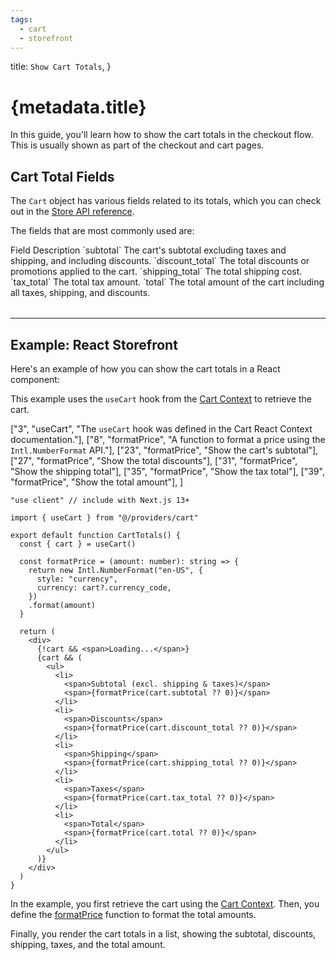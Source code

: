 ```yaml
---
tags:
  - cart
  - storefront
---
```



  title: `Show Cart Totals`,
}

# {metadata.title}

In this guide, you'll learn how to show the cart totals in the checkout flow. This is usually shown as part of the checkout and cart pages.

## Cart Total Fields

The `Cart` object has various fields related to its totals, which you can check out in the [Store API reference](!api!/store#carts_cart_schema).

The fields that are most commonly used are:

<Table>
  <Table.Header>
    <Table.Row>
      <Table.HeaderCell>Field</Table.HeaderCell>
      <Table.HeaderCell>Description</Table.HeaderCell>
    </Table.Row>
  </Table.Header>
  <Table.Body>
    <Table.Row>
      <Table.Cell>
        `subtotal`
      </Table.Cell>
      <Table.Cell>
        The cart's subtotal excluding taxes and shipping, and including discounts.
      </Table.Cell>
    </Table.Row>
    <Table.Row>
      <Table.Cell>
      `discount_total`
      </Table.Cell>
      <Table.Cell>
        The total discounts or promotions applied to the cart.
      </Table.Cell>
    </Table.Row>
    <Table.Row>
      <Table.Cell>
        `shipping_total`
      </Table.Cell>
      <Table.Cell>
        The total shipping cost.
      </Table.Cell>
    </Table.Row>
    <Table.Row>
      <Table.Cell>
        `tax_total`
      </Table.Cell>
      <Table.Cell>
        The total tax amount.
      </Table.Cell>
    </Table.Row>
    <Table.Row>
      <Table.Cell>
        `total`
      </Table.Cell>
      <Table.Cell>
        The total amount of the cart including all taxes, shipping, and discounts.
      </Table.Cell>
    </Table.Row>
  </Table.Body>
</Table>

---

## Example: React Storefront

Here's an example of how you can show the cart totals in a React component:

<Note title="Tip">

This example uses the `useCart` hook from the [Cart Context](../context/page.mdx) to retrieve the cart.

</Note>

  ["3", "useCart", "The `useCart` hook was defined in the Cart React Context documentation."],
  ["8", "formatPrice", "A function to format a price using the `Intl.NumberFormat` API."],
  ["23", "formatPrice", "Show the cart's subtotal"],
  ["27", "formatPrice", "Show the total discounts"],
  ["31", "formatPrice", "Show the shipping total"],
  ["35", "formatPrice", "Show the tax total"],
  ["39", "formatPrice", "Show the total amount"],
]

```tsx highlights={highlights}
"use client" // include with Next.js 13+

import { useCart } from "@/providers/cart"

export default function CartTotals() {
  const { cart } = useCart()

  const formatPrice = (amount: number): string => {
    return new Intl.NumberFormat("en-US", {
      style: "currency",
      currency: cart?.currency_code,
    })
    .format(amount)
  }

  return (
    <div>
      {!cart && <span>Loading...</span>}
      {cart && (
        <ul>
          <li>
            <span>Subtotal (excl. shipping & taxes)</span>
            <span>{formatPrice(cart.subtotal ?? 0)}</span>
          </li>
          <li>
            <span>Discounts</span>
            <span>{formatPrice(cart.discount_total ?? 0)}</span>
          </li>
          <li>
            <span>Shipping</span>
            <span>{formatPrice(cart.shipping_total ?? 0)}</span>
          </li>
          <li>
            <span>Taxes</span>
            <span>{formatPrice(cart.tax_total ?? 0)}</span>
          </li>
          <li>
            <span>Total</span>
            <span>{formatPrice(cart.total ?? 0)}</span>
          </li>
        </ul>
      )}
    </div>
  )
}
```

In the example, you first retrieve the cart using the [Cart Context](../context/page.mdx). Then, you define the [formatPrice](../retrieve/page.mdx#format-prices) function to format the total amounts.

Finally, you render the cart totals in a list, showing the subtotal, discounts, shipping, taxes, and the total amount.

